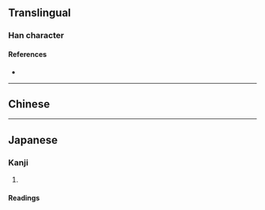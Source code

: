 {{also|彎}}
{{character info/new}}
==Translingual==

===Han character===
{{Han char|rn=57|rad=弓|as=06|sn=9|four=|canj=YCN|ids=⿱亦弓}}

====References====
* {{Han ref|kx=0358.191|hdz=20995.130|uh=5F2F|ud=24367}}

----

==Chinese==
{{zh-see|彎}}

----

==Japanese==

===Kanji===
{{ja-kanji|grade=|rs=弓06|kyu=彎}}

# {{defn|lang=ja|sort=弓06}}

====Readings====
{{ja-readings
|goon=えん
|kanon=わん
|kun=ひ-く
}}